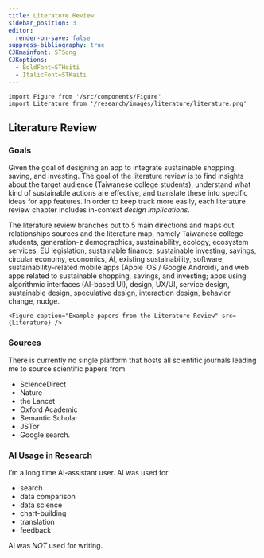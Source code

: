 ```yaml
---
title: Literature Review
sidebar_position: 3
editor:
  render-on-save: false
suppress-bibliography: true
CJKmainfont: STSong
CJKoptions:
  - BoldFont=STHeiti
  - ItalicFont=STKaiti
---
```





````mdx-code-block
import Figure from '/src/components/Figure'
import Literature from '/research/images/literature/literature.png'
````

## Literature Review

### Goals

Given the goal of designing an app to integrate sustainable shopping,
saving, and investing. The goal of the literature review is to find
insights about the target audience (Taiwanese college students),
understand what kind of sustainable actions are effective, and translate
these into specific ideas for app features. In order to keep track more
easily, each literature review chapter includes in-context *design
implications*.

The literature review branches out to 5 main directions and maps out
relationships sources and the literature map, namely Taiwanese college
students, generation-z demographics, sustainability, ecology, ecosystem
services, EU legislation, sustainable finance, sustainable investing,
savings, circular economy, economics, AI, existing sustainability,
software, sustainability–related mobile apps (Apple iOS / Google
Android), and web apps related to sustainable shopping, savings, and
investing; apps using algorithmic interfaces (AI-based UI), design,
UX/UI, service design, sustainable design, speculative design,
interaction design, behavior change, nudge.

````mdx-code-block
<Figure caption="Example papers from the Literature Review" src={Literature} />
````

### Sources

There is currently no single platform that hosts all scientific journals
leading me to source scientific papers from

-   ScienceDirect
-   Nature
-   the Lancet
-   Oxford Academic
-   Semantic Scholar
-   JSTor
-   Google search.

### AI Usage in Research

I’m a long time AI-assistant user. AI was used for

-   search
-   data comparison
-   data science
-   chart-building
-   translation
-   feedback

AI was *NOT* used for writing.

